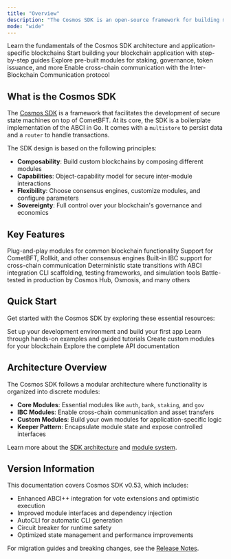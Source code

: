 ```yaml
---
title: "Overview"
description: "The Cosmos SDK is an open-source framework for building multi-asset public Proof-of-Stake (PoS) blockchains and permissioned Proof-of-Authority (PoA) blockchains. Build application-specific blockchains with modular architecture and native interoperability."
mode: "wide"
---
```



<CardGroup cols={2}>
  <Card title="Core Concepts" icon="cube" href="/docs/sdk/v0.53/core-concepts/overview">
    Learn the fundamentals of the Cosmos SDK architecture and application-specific blockchains
  </Card>
  <Card title="Building Apps" icon="hammer" href="/docs/sdk/v0.53/building-apps/app-go">
    Start building your blockchain application with step-by-step guides
  </Card>
  <Card title="Modules" icon="puzzle-piece" href="/docs/sdk/v0.53/modules/auth">
    Explore pre-built modules for staking, governance, token issuance, and more
  </Card>
  <Card title="IBC Integration" icon="link" href="/docs/sdk/v0.53/ibc/overview">
    Enable cross-chain communication with the Inter-Blockchain Communication protocol
  </Card>
</CardGroup>

## What is the Cosmos SDK

The [Cosmos SDK](https://github.com/cosmos/cosmos-sdk) is a framework that facilitates the development of secure state machines on top of CometBFT. At its core, the SDK is a boilerplate implementation of the ABCI in Go. It comes with a `multistore` to persist data and a `router` to handle transactions.

The SDK design is based on the following principles:

- **Composability**: Build custom blockchains by composing different modules
- **Capabilities**: Object-capability model for secure inter-module interactions
- **Flexibility**: Choose consensus engines, customize modules, and configure parameters
- **Sovereignty**: Full control over your blockchain's governance and economics

## Key Features

<CardGroup cols={3}>
  <Card title="Modular Architecture">
    Plug-and-play modules for common blockchain functionality
  </Card>
  <Card title="Consensus Flexibility">
    Support for CometBFT, Rollkit, and other consensus engines
  </Card>
  <Card title="Native Interoperability">
    Built-in IBC support for cross-chain communication
  </Card>
  <Card title="State Machine">
    Deterministic state transitions with ABCI integration
  </Card>
  <Card title="Developer Tools">
    CLI scaffolding, testing frameworks, and simulation tools
  </Card>
  <Card title="Production Ready">
    Battle-tested in production by Cosmos Hub, Osmosis, and many others
  </Card>
</CardGroup>

## Quick Start

Get started with the Cosmos SDK by exploring these essential resources:

<CardGroup cols={2}>
  <Card title="Installation" icon="download" href="/docs/sdk/v0.53/building-apps/app-go">
    Set up your development environment and build your first app
  </Card>
  <Card title="Tutorials" icon="graduation-cap" href="/docs/sdk/v0.53/tutorials/vote-extensions">
    Learn through hands-on examples and guided tutorials
  </Card>
  <Card title="Module Development" icon="code" href="/docs/sdk/v0.53/building-modules/intro">
    Create custom modules for your blockchain
  </Card>
  <Card title="API Reference" icon="book" href="/docs/sdk/v0.53/api-reference">
    Explore the complete API documentation
  </Card>
</CardGroup>

## Architecture Overview

The Cosmos SDK follows a modular architecture where functionality is organized into discrete modules:

- **Core Modules**: Essential modules like `auth`, `bank`, `staking`, and `gov`
- **IBC Modules**: Enable cross-chain communication and asset transfers
- **Custom Modules**: Build your own modules for application-specific logic
- **Keeper Pattern**: Encapsulate module state and expose controlled interfaces

Learn more about the [SDK architecture](/docs/sdk/v0.53/core-concepts/baseapp) and [module system](/docs/sdk/v0.53/building-modules/intro).

## Version Information

This documentation covers Cosmos SDK v0.53, which includes:

- Enhanced ABCI++ integration for vote extensions and optimistic execution
- Improved module interfaces and dependency injection
- AutoCLI for automatic CLI generation
- Circuit breaker for runtime safety
- Optimized state management and performance improvements

For migration guides and breaking changes, see the [Release Notes](/docs/sdk/v0.53/changelog/release-notes).
